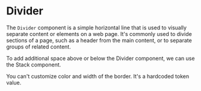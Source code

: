 
<Meta title="UI/Layout/Divider/Docs" />

# Divider

The `Divider` component is a simple horizontal line that is used to visually separate content or elements on a web page.
It's commonly used to divide sections of a page, such as a header from the main content, or to separate groups of related content.

To add additional space above or below the Divider component, we can use the Stack component.

You can't customize color and width of the border. It's a hardcoded token value.
